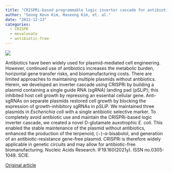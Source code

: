 ```yaml
---
title: "CRISPRi-based programmable logic inverter cascade for antibiotic-free selection and maintenance of multiple plasmids"
author: "Seong Keun Kim, Haseong Kim, et. al."
date: "2022-12-13"
categories:
  - CRISPR
  - mevalonate
  - antibiotic-free
---
```


![](images/image-1623920733.png)

Antibiotics have been widely used for plasmid-mediated cell engineering. However, continued use of antibiotics increases the metabolic burden, horizontal gene transfer risks, and biomanufacturing costs. There are limited approaches to maintaining multiple plasmids without antibiotics. Herein, we developed an inverter cascade using CRISPRi by building a plasmid containing a single guide RNA (sgRNA) landing pad (pSLiP); this inhibited host cell growth by repressing an essential cellular gene. Anti-sgRNAs on separate plasmids restored cell growth by blocking the expression of growth-inhibitory sgRNAs in pSLiP. We maintained three plasmids in *Escherichia coli* with a single antibiotic selective marker. To completely avoid antibiotic use and maintain the CRISPRi-based logic inverter cascade, we created a novel D-glutamate auxotrophic *E. coli*. This enabled the stable maintenance of the plasmid without antibiotics, enhanced the production of the terpenoid, (−)-α-bisabolol, and generation of an antibiotic-resistance gene-free plasmid. CRISPRi is therefore widely applicable in genetic circuits and may allow for antibiotic-free biomanufacturing.
Nucleic Acids Research. IF19.160(2021y). ISSN no.0305-1048. SCIE.

[Original article](https://academic.oup.com/nar/article/50/22/13155/6895192){.external target="_blank"}
